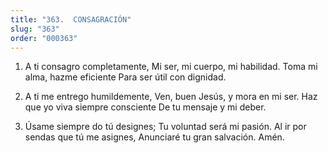 ```yaml
---
title: "363.  CONSAGRACIÓN"
slug: "363"
order: "000363"
---
```

1. A ti consagro completamente, Mi ser, mi cuerpo, mi habilidad. Toma mi alma, hazme eficiente Para ser útil con dignidad.

2. A ti me entrego humildemente, Ven, buen Jesús, y mora en mi ser.
Haz que yo viva siempre consciente De tu mensaje y mi deber.

3. Úsame siempre do tú designes; Tu voluntad será mi pasión.
Al ir por sendas que tú me asignes, Anunciaré tu gran salvación. Amén.